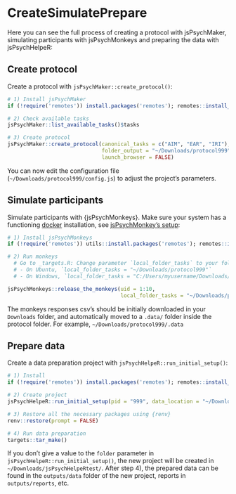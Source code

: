 # CreateSimulatePrepare {#CreateSimulatePrepare}


Here you can see the full process of creating a protocol with jsPsychMaker, simulating participants with jsPsychMonkeys and preparing the data with jsPsychHelpeR:


## Create protocol

Create a protocol with `jsPsychMaker::create_protocol()`:  

```r

# 1) Install jsPsychMaker
if (!require('remotes')) install.packages('remotes'); remotes::install_github("gorkang/jsPsychMaker")

# 2) Check available tasks
jsPsychMaker::list_available_tasks()$tasks

# 3) Create protocol
jsPsychMaker::create_protocol(canonical_tasks = c("AIM", "EAR", "IRI"),
                              folder_output = "~/Downloads/protocol999", 
                              launch_browser = FALSE)

```

You can now edit the configuration file (`~/Downloads/protocol999/config.js`) to adjust the project's parameters.  
  
  

## Simulate participants

Simulate participants with {jsPsychMonkeys}. Make sure your system has a functioning [docker](https://www.docker.com/) installation, see [jsPsychMonkey's setup](02-QuickGuide.html#setup):  

```r

# 1) Install jsPsychMonkeys
if (!require('remotes')) utils::install.packages('remotes'); remotes::install_github('gorkang/jsPsychMonkeys')

# 2) Run monkeys
  # Go to _targets.R: Change parameter `local_folder_tasks` to your folder_output above. For example:  
  # - On Ubuntu, `local_folder_tasks = "~/Downloads/protocol999"`
  # - On Windows, `local_folder_tasks = "C:/Users/myusername/Downloads/protocol999"`

jsPsychMonkeys::release_the_monkeys(uid = 1:10, 
                                    local_folder_tasks = "~/Downloads/protocol999/")

```

The monkeys responses csv's should be initially downloaded in your `Downloads` folder, and automatically moved to a `.data/` folder inside the protocol folder. For example, `~/Downloads/protocol999/.data`


## Prepare data 

Create a data preparation project with `jsPsychHelpeR::run_initial_setup()`:   

```r

# 1) Install
if (!require('remotes')) install.packages('remotes'); remotes::install_github("gorkang/jsPsychHelpeR")

# 2) Create project
jsPsychHelpeR::run_initial_setup(pid = "999", data_location = "~/Downloads/protocol999/.data", dont_ask = TRUE)

# 3) Restore all the necessary packages using {renv}
renv::restore(prompt = FALSE)

# 4) Run data preparation
targets::tar_make()

```

If you don't give a value to the `folder` parameter in `jsPsychHelpeR::run_initial_setup()`, the new project will be created in `~/Downloads/jsPsychHelpeRtest/`. After step 4), the prepared data can be found in the `outputs/data` folder of the new project, reports in  `outputs/reports`, etc.  
